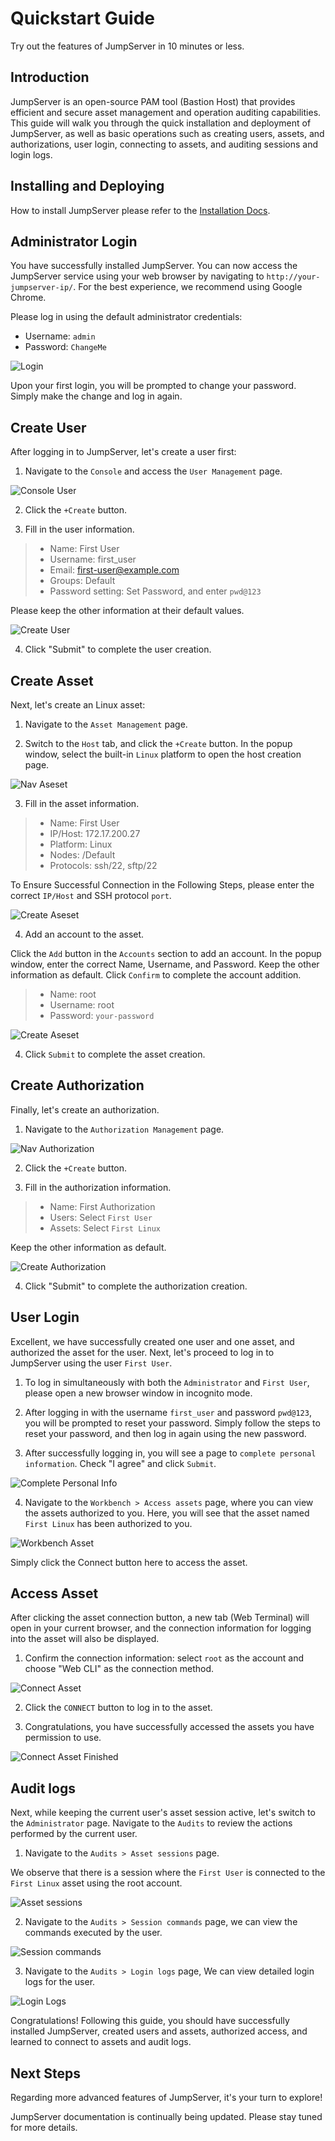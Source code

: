 # Quickstart Guide

Try out the features of JumpServer in 10 minutes or less.

## Introduction

JumpServer is an open-source PAM tool (Bastion Host) that provides efficient and secure asset management and operation auditing capabilities. This guide will walk you through the quick installation and deployment of JumpServer, as well as basic operations such as creating users, assets, and authorizations, user login, connecting to assets, and auditing sessions and login logs.

## Installing and Deploying

How to install JumpServer please refer to the [Installation Docs](/docs/installation).

## Administrator Login

You have successfully installed JumpServer. You can now access the JumpServer service using your web browser by navigating to `http://your-jumpserver-ip/`. For the best experience, we recommend using Google Chrome.

Please log in using the default administrator credentials:

- Username: `admin`
- Password: `ChangeMe`

![Login](/images/docs/quickstart/login.png)

Upon your first login, you will be prompted to change your password. Simply make the change and log in again.

## Create User

After logging in to JumpServer, let's create a user first:

1. Navigate to the `Console` and access the `User Management` page.

![Console User](/images/docs/quickstart/console-user.png)

2. Click the `+Create` button.

3. Fill in the user information.

> - Name: First User
> - Username: first_user
> - Email: first-user@example.com
> - Groups: Default
> - Password setting: Set Password, and enter `pwd@123`

Please keep the other information at their default values.

![Create User](/images/docs/quickstart/create-user.png)

4. Click "Submit" to complete the user creation.

## Create Asset

Next, let's create an Linux asset:

1. Navigate to the `Asset Management` page.

2. Switch to the `Host` tab, and click the `+Create` button. In the popup window, select the built-in `Linux` platform to open the host creation page.

![Nav Aseset](/images/docs/quickstart/nav-assets.png)

3. Fill in the asset information.

> - Name: First User
> - IP/Host: 172.17.200.27
> - Platform: Linux
> - Nodes: /Default
> - Protocols: ssh/22, sftp/22

To Ensure Successful Connection in the Following Steps, please enter the correct `IP/Host` and SSH protocol `port`.

![Create Aseset](/images/docs/quickstart/create-asset.png)

4. Add an account to the asset.

Click the `Add` button in the `Accounts` section to add an account. In the popup window, enter the correct Name, Username, and Password. Keep the other information as default. Click `Confirm` to complete the account addition.

> - Name: root
> - Username: root
> - Password: `your-password`

![Create Aseset](/images/docs/quickstart/create-asset-add-account.png)

4. Click `Submit` to complete the asset creation.

## Create Authorization

Finally, let's create an authorization.

1. Navigate to the `Authorization Management` page.

![Nav Authorization](/images/docs/quickstart/nav-authorization.png)

2. Click the `+Create` button.

3. Fill in the authorization information.

> - Name: First Authorization
> - Users: Select `First User`
> - Assets: Select `First Linux`

Keep the other information as default.

![Create Authorization](/images/docs/quickstart/create-authorization.png)

4. Click "Submit" to complete the authorization creation.

## User Login

Excellent, we have successfully created one user and one asset, and authorized the asset for the user. Next, let's proceed to log in to JumpServer using the user `First User`.

1. To log in simultaneously with both the `Administrator` and `First User`, please open a new browser window in incognito mode.

2. After logging in with the username `first_user` and password `pwd@123`, you will be prompted to reset your password. Simply follow the steps to reset your password, and then log in again using the new password.

3. After successfully logging in, you will see a page to `complete personal information`. Check "I agree" and click `Submit`.

![Complete Personal Info](/images/docs/quickstart/complete-personal-info.png)

4. Navigate to the `Workbench > Access assets` page, where you can view the assets authorized to you. Here, you will see that the asset named `First Linux` has been authorized to you.

![Workbench Asset](/images/docs/quickstart/workbench-assets.png)

Simply click the Connect button here to access the asset.

## Access Asset

After clicking the asset connection button, a new tab (Web Terminal) will open in your current browser, and the connection information for logging into the asset will also be displayed.

1. Confirm the connection information: select `root` as the account and choose "Web CLI" as the connection method.

![Connect Asset](/images/docs/quickstart/connect-asset.png)

2. Click the `CONNECT` button to log in to the asset.

3. Congratulations, you have successfully accessed the assets you have permission to use.

![Connect Asset Finished](/images/docs/quickstart/connect-asset-finished.png)

## Audit logs

Next, while keeping the current user's asset session active, let's switch to the `Administrator` page. Navigate to the `Audits` to review the actions performed by the current user.

1. Navigate to the `Audits > Asset sessions` page.

We observe that there is a session where the `First User` is connected to the `First Linux` asset using the root account.

![Asset sessions](/images/docs/quickstart/asset-sessions.png)

2. Navigate to the `Audits > Session commands` page, we can view the commands executed by the user.

![Session commands](/images/docs/quickstart/session-commands.png)

3. Navigate to the `Audits > Login logs` page, We can view detailed login logs for the user.

![Login Logs](/images/docs/quickstart/login-logs.png)

Congratulations! Following this guide, you should have successfully installed JumpServer, created users and assets, authorized access, and learned to connect to assets and audit logs.

## Next Steps

Regarding more advanced features of JumpServer, it's your turn to explore!

JumpServer documentation is continually being updated. Please stay tuned for more details.

